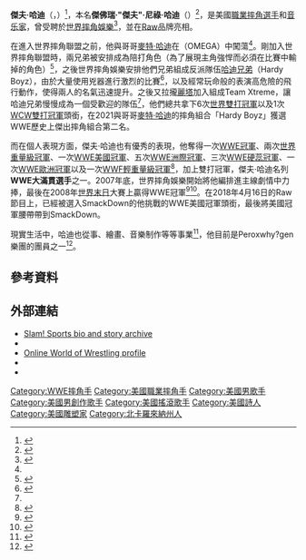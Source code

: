 {{Infobox Pro Wrestler
| name = 傑夫·哈迪<br>{{lang|en|Jeff Hardy}} 
| image = Jeff Hardy July 2019.jpg
| caption = 2019年7月的哈迪
| names = Mean Jimmy Jack<ref name="page23">{{cite book|last=Hardy|first=Jeff|coauthors=Matt Hardy, Michael Krugman|title=The Hardy Boyz: Exist 2 Inspire|publisher=WWE Books|year=2003|page=23|isbn=978-0736821421}}</ref><br />'''Jeff Hardy'''<ref name="wwe"/><br />Jeff Harvey<!---This is legit, but please replace it with a proper Cite Video since YouTube is not allowed for WWE sourcing---><ref>{{Cite web |url=http://www.youtube.com/watch?v=7CK2fG5Sw08&feature=related |title=YouTube - Twist of Fate DVD : Jeff Hardy |accessdate=2009-06-23 |archive-date=2016-09-27 |archive-url=https://web.archive.org/web/20160927211346/https://www.youtube.com/watch?v=7CK2fG5Sw08&feature=related |dead-url=no }}</ref><br />Willow the Whisp<ref name="oww"/><br />Wolverine<ref name="page23"/><br />Galaxion<ref name="page23"/><br />Gladiator<ref name="page23"/><br />The Iceman<ref name="page23"/>
| height = {{height|m=1.85}}<ref name="wwe"/>
| weight = {{weight|kg=104}}<ref name="wwe"/>
| birth_date = {{birth date and age|1977|8|31}}<ref name="slam"/>
| birth_place = {{USA}}[[北卡罗来纳州|北卡罗来纳州]]{{tsl|en|Cameron, North Carolina|卡梅倫 (北卡羅來納州)|卡梅倫}}<ref name="slam"/>
| death_date = 
| death_place = 
| resides = 美國北卡羅來納州[[罗利_(北卡罗来纳州)|羅里]]
| spouse = {{marriage|貝絲·布里特|2011 }}
| children = 2
| billed = 美國北卡羅來納州卡梅倫<ref name="wwe"/>
| trainer = {{tsl|en|Dory Funk, Jr.|小杜里·放克}}<ref name="wwe"/><br />{{tsl|en|Michael Hayes (wrestler)|邁克爾·海斯}}<ref name="wwe"/>
| debut = 1993年10月15日
| retired = 
}}

'''傑夫·哈迪'''（{{lang-en|'''Jeff Hardy'''}}，{{bd|1977年|8月31日|}}）<ref name="oww">{{cite web|url=http://www.onlineworldofwrestling.com/profiles/j/jeff-hardy.html|title=Online World of Wrestling: Jeff Hardy|accessdate=2007-10-08|publisher=Online World Of Wrestling|archive-date=2012-08-28|archive-url=https://web.archive.org/web/20120828184842/http://www.onlineworldofwrestling.com/profiles/j/jeff-hardy.html|dead-url=no}}</ref>，本名'''傑佛瑞·"傑夫"·尼祿·哈迪'''（{{lang-en|'''Jeffrey "Jeff" Nero Hardy'''}}）<ref name="slam">{{cite web|url=http://slam.canoe.ca/Slam/Wrestling/Bios/jeffhardy.html|title=SLAM! Sports - Wrestling - Jeff Hardy|accessdate=2007-10-08|publisher=[[Canadian_Online_Explorer|Canadian Online Explorer]]|archive-date=2015-04-18|archive-url=https://web.archive.org/web/20150418180908/http://slam.canoe.ca/Slam/Wrestling/Bios/jeffhardy.html|dead-url=no}}</ref>，是美國[[職業摔角|職業摔角選手]]和[[音乐家|音乐家]]，曾受聘於[[世界摔角娛樂|世界摔角娛樂]]<ref name="wwe">{{cite web |url=http://www.wwe.com/superstars/smackdown/jeffhardy/bio/ |title=WWE Bio |accessdate=2008-06-25 |publisher=WWE |deadurl=yes |archiveurl=https://www.webcitation.org/5jL4Fhltr?url=http://www.wwe.com/superstars/smackdown/jeffhardy/bio/ |archivedate=2009-08-27 }}</ref>，並在[[WWE_Raw|Raw]]品牌亮相。

在進入世界摔角聯盟之前，他與哥哥[[麥特·哈迪|麥特·哈迪]]在{{tsl|en|OMEGA Championship Wrestling|歐米茄冠軍摔跤}}（OMEGA）中闖蕩<ref name="oww"/>。剛加入世界摔角聯盟時，兩兄弟被安排成為陪打角色（為了展現主角強悍而必須在比賽中輸掉的角色）<ref name=digest>{{cite web|url=http://findarticles.com/p/articles/mi_m0FCO/is_4_3/ai_80302525/|title=Flying to the top: the Hardy Boyz used hard work, dedication, and passion to become a premier WWF tag team|last=Varsallone|first=Jim|accessdate=2007-06-04|publisher=Wrestling Digest|date=December 2001|archive-date=2009-08-29|archive-url=https://web.archive.org/web/20090829130507/http://findarticles.com/p/articles/mi_m0FCO/is_4_3/ai_80302525/|dead-url=no}}</ref>，之後世界摔角娛樂安排他們兄弟組成反派隊伍[[哈迪兄弟|哈迪兄弟]]（Hardy Boyz），由於大量使用兇器進行激烈的比賽<ref name="TLC">{{cite web |url=http://www.wwe.com/shows/summerslam/history/2000/results/ |title=SummerSlam 2000 |accessdate=2008-09-26 |publisher=WWE |deadurl=yes |archiveurl=https://web.archive.org/web/20070621022644/http://www.wwe.com/shows/summerslam/history/2000/results/ |archivedate=2007-06-21 }}</ref>，以及經常玩命般的表演高危險的飛行動作，使得兩人的名氣迅速提升。之後又拉攏[[麗塔|麗塔]]加入組成Team Xtreme，讓哈迪兄弟慢慢成為一個受歡迎的隊伍<ref name="wwe"/>，他們總共拿下6次[[世界雙打冠軍_(WWE)|世界雙打冠軍]]以及1次[[WCW雙打冠軍|WCW雙打冠軍]]頭銜，在2021與哥哥[[麥特·哈迪|麥特·哈迪]]的摔角組合「Hardy Boyz」獲選WWE歷史上傑出摔角組合第二名。

而在個人表現方面，傑夫·哈迪也有優秀的表現，他奪得一次[[WWE冠軍|WWE冠軍]]、兩次[[WWE世界重量級冠軍|世界重量級冠軍]]、一次[[WWE美國冠軍|WWE美國冠軍]]、五次[[WWE洲際冠軍|WWE洲際冠軍]]、三次[[WWE硬蕊冠軍|WWE硬蕊冠軍]]、一次[[WWE歐洲冠軍|WWE歐洲冠軍]]以及一次[[WWF輕重量級冠軍|WWF輕重量級冠軍]]<ref name="wwe2">{{cite web |url=http://www.wwe.com/superstars/smackdown/jeffhardy/titlehistory |title=Jeff Hardy's Title History |accessdate=2007-10-08 |publisher=WWE |deadurl=yes |archiveurl=https://www.webcitation.org/5jL4Ss0Yd?url=http://www.wwe.com/superstars/smackdown/jeffhardy/titlehistory |archivedate=2009-08-27 }}</ref>，加上雙打冠軍，傑夫·哈迪名列'''WWE大滿貫選手'''之一。2007年底，世界摔角娛樂開始將他編排進主線劇情中力捧，最後在2008年[[世界末日_(摔角)|世界末日]]大賽上贏得WWE冠軍<ref name="WWEChampionship">{{cite web |url=http://www.wwe.com/inside/titlehistory/wwechampionship/8920772 |title=History Of The WWE Championship - Jeff Hardy |date=2008-12-14 |accessdate=2008-12-15 |publisher=WWE |deadurl=yes |archiveurl=https://web.archive.org/web/20081217093125/http://www.wwe.com/inside/titlehistory/wwechampionship/8920772 |archivedate=2008-12-17 }}</ref><ref name="fateRR">{{cite web|url=http://www.wwe.com/shows/royalrumble/history/2008/matches/52676103211/results/|title=Fate on the Legend Killer's side|date=2008-01-27|last=Robinson|first=Bryan|accessdate=2008-01-28|publisher=WWE|archive-date=2016-05-31|archive-url=https://web.archive.org/web/20160531011812/http://www.wwe.com/shows/royalrumble/history/2008/matches/52676103211/results/|dead-url=no}}</ref>。在2018年4月16日的Raw節目上，已經被選入SmackDown的他挑戰{{tsl|en|Jinder Mahal|金德·馬哈爾}}的WWE美國冠軍頭銜，最後將美國冠軍腰帶帶到SmackDown。

現實生活中，哈迪也從事{{tsl|en|Motocross|摩托車越野賽}}、繪畫、音樂制作等等事業<ref name="moto">{{cite web|url=http://www.thesun.co.uk/sol/homepage/podcasts/wrestling/article19730.ece|title=WrestleCast:I'm proud to pee in a cup|author=Simon Lilsboy and Radio 1' Joel|accessdate=2007-03-06|date=2007-02-26|publisher=The Sun|archive-date=2009-02-07|archive-url=https://web.archive.org/web/20090207174205/http://www.thesun.co.uk/sol/homepage/podcasts/wrestling/article19730.ece|dead-url=no}}</ref>，他目前是Peroxwhy?gen樂團的團員之一<ref name="peroxmyspace">{{cite web|url=http://www.myspace.com/peroxwhygenrocks|title=Peroxwhy?gen Official MySpace|date=2006-04-26|accessdate=2008-02-04|publisher=MySpace|archive-date=2015-12-26|archive-url=https://web.archive.org/web/20151226045834/https://myspace.com/peroxwhygenrocks|dead-url=no}}</ref>。

== 參考資料 ==
{{reflist|2}}

== 外部連結 ==
{{Commons cat|Jeff Hardy}}
* [http://slam.canoe.ca/Slam/Wrestling/Bios/jeffhardy.html Slam! Sports bio and story archive] {{Wayback|url=http://slam.canoe.ca/Slam/Wrestling/Bios/jeffhardy.html |date=20150418180908 }}
* {{imdb name|id=0362664|name=傑夫·哈迪}}
* [http://www.onlineworldofwrestling.com/profiles/j/jeff-hardy.html Online World of Wrestling profile] {{Wayback|url=http://www.onlineworldofwrestling.com/profiles/j/jeff-hardy.html |date=20120828184842 }}
* {{MySpace|ITCHWEEED|Itchweed - The Hardy Show profile}}
* {{MySpace|peroxwhygenrocks|Peroxwhy?gen}}
{{WWE Championship}}
{{WWE洲际冠军}}
{{DEFAULTSORT:Hardy, Jeff}}
[[Category:WWE摔角手|Category:WWE摔角手]]
[[Category:美國職業摔角手|Category:美國職業摔角手]]
[[Category:美國男歌手|Category:美國男歌手]]
[[Category:美國男創作歌手|Category:美國男創作歌手]]
[[Category:美國搖滾歌手|Category:美國搖滾歌手]]
[[Category:美國詩人|Category:美國詩人]]
[[Category:美國雕塑家|Category:美國雕塑家]]
[[Category:北卡羅來納州人|Category:北卡羅來納州人]]